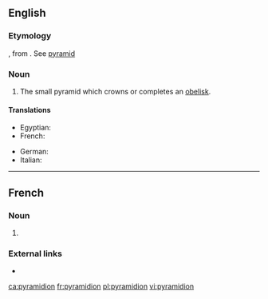 {{also|Pyramidion}}
==English==

===Etymology===
{{etyl|NL.|en}}, from {{etyl|la|en}} {{m|la|pyramis|}}. See [[pyramid]]

===Noun===
{{en-noun|pyramidia|pyramidions}}

# The small pyramid which crowns or completes an [[obelisk]].

====Translations====
{{trans-top|miniature pyramid}}
* Egyptian: {{t-needed|egy}}
* French: {{t+|fr|pyramidion|m}}
{{trans-mid}}
* German: {{t+|de|Pyramidion|m}}
* Italian: {{t|it|piramidione|m}}
{{trans-bottom}}

----

==French==

===Noun===
{{fr-noun|m}}

# {{l|en|pyramidion}}

===External links===
* {{R:TLFi}}

[[ca:pyramidion]]
[[fr:pyramidion]]
[[pl:pyramidion]]
[[vi:pyramidion]]